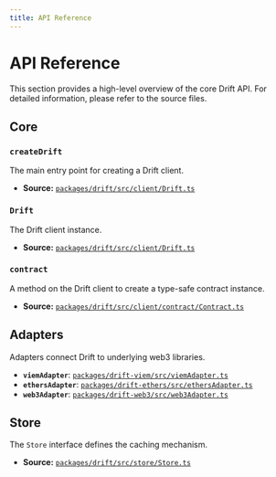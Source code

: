 ```yaml
---
title: API Reference
---
```


# API Reference

This section provides a high-level overview of the core Drift API. For detailed
information, please refer to the source files.

## Core

### `createDrift`

The main entry point for creating a Drift client.

- **Source:**
  [`packages/drift/src/client/Drift.ts`](https://github.com/delvtech/drift/blob/main/packages/drift/src/client/Drift.ts)

### `Drift`

The Drift client instance.

- **Source:**
  [`packages/drift/src/client/Drift.ts`](https://github.com/delvtech/drift/blob/main/packages/drift/src/client/Drift.ts)

### `contract`

A method on the Drift client to create a type-safe contract instance.

- **Source:**
  [`packages/drift/src/client/contract/Contract.ts`](https://github.com/delvtech/drift/blob/main/packages/drift/src/client/contract/Contract.ts)

## Adapters

Adapters connect Drift to underlying web3 libraries.

- **`viemAdapter`**:
  [`packages/drift-viem/src/viemAdapter.ts`](https://github.com/delvtech/drift/blob/main/packages/drift-viem/src/viemAdapter.ts)
- **`ethersAdapter`**:
  [`packages/drift-ethers/src/ethersAdapter.ts`](https://github.com/delvtech/drift/blob/main/packages/drift-ethers/src/ethersAdapter.ts)
- **`web3Adapter`**:
  [`packages/drift-web3/src/web3Adapter.ts`](https://github.com/delvtech/drift/blob/main/packages/drift-web3/src/web3Adapter.ts)

## Store

The `Store` interface defines the caching mechanism.

- **Source:**
  [`packages/drift/src/store/Store.ts`](https://github.com/delvtech/drift/blob/main/packages/drift/src/store/Store.ts)
